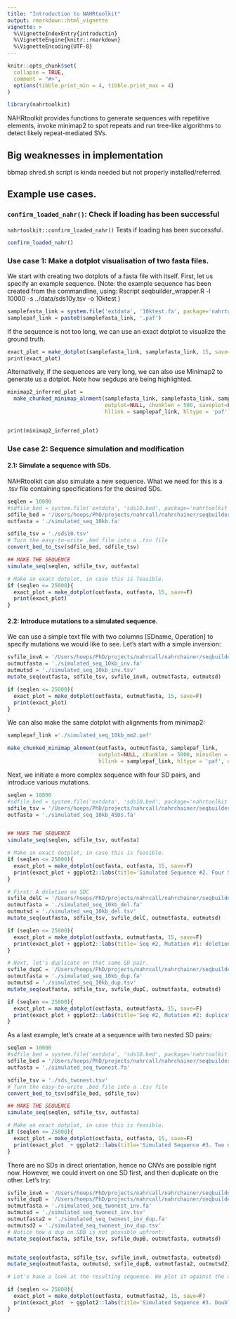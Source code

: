 ```yaml
---
title: "Introduction to NAHRtoolkit"
output: rmarkdown::html_vignette
vignette: >
  %\VignetteIndexEntry{introductin}
  %\VignetteEngine{knitr::rmarkdown}
  %\VignetteEncoding{UTF-8}
---
```


```r
knitr::opts_chunk$set(
  collapse = TRUE,
  comment = "#>",
  options(tibble.print_min = 4, tibble.print_max = 4)
)
```

```r
library(nahrtoolkit)
```

NAHRtoolkit provides functions to generate sequences with repetitive elements, 
invoke minimap2 to spot repeats and run tree-like algorithms to detect likely
repeat-mediated SVs. 

## Big weaknesses in implementation

bbmap shred.sh script is kinda needed but not properly installed/referred.


## Example use cases.

### `confirm_loaded_nahr()`: Check if loading has been successful

`nahrtoolkit::confirm_loaded_nahr()` Tests if loading has been successful.

```r
confirm_loaded_nahr()
```

### Use case 1: Make a dotplot visualisation of two fasta files. 


We start with creating two dotplots of a fasta file with itself. First, let us specify an example sequence.
(Note: the example sequence has been created from the commandline, using: 
Rscript seqbuilder_wrapper.R -l 10000 -s ../data/sds10y.tsv -o 10ktest
)

```r
samplefasta_link = system.file('extdata', '10ktest.fa', package='nahrtoolkit')
samplepaf_link = paste0(samplefasta_link, '.paf')
```

If the sequence is not too long, we can use an exact dotplot to visualize the ground truth.

```r

exact_plot = make_dotplot(samplefasta_link, samplefasta_link, 15, save=F)
print(exact_plot)
```

Alternatively, if the sequences are very long, we can also use Minimap2 to generate us a dotplot. Note how segdups are being highlighted. 

```r

minimap2_inferred_plot = 
  make_chunked_minimap_alnment(samplefasta_link, samplefasta_link, samplepaf_link, 
                               outplot=NULL, chunklen = 500, saveplot=F, 
                               hllink = samplepaf_link, hltype = 'paf')


print(minimap2_inferred_plot)
```


### Use case 2: Sequence simulation and modification
#### 2.1: Simulate a sequence with SDs. 

NAHRtoolkit can also simulate a new sequence. What we need for this is a .tsv file containing specifications for the desired SDs. 

```r

seqlen = 10000
#sdfile_bed = system.file('extdata', 'sds10.bed', package='nahrtoolkit')
sdfile_bed = '/Users/hoeps/PhD/projects/nahrcall/nahrchainer/seqbuilder/inst/extdata/sds10.bed'
outfasta = './simulated_seq_10kb.fa'

sdfile_tsv = './sds10.tsv'
# Turn the easy-to-write .bed file into a .tsv file 
convert_bed_to_tsv(sdfile_bed, sdfile_tsv)

## MAKE THE SEQUENCE
simulate_seq(seqlen, sdfile_tsv, outfasta)

# Make an exact dotplot, in case this is feasible.
if (seqlen <= 25000){
  exact_plot = make_dotplot(outfasta, outfasta, 15, save=F)
  print(exact_plot)
}
```

#### 2.2: Introduce mutations to a simulated sequence. 

We can use a simple text file with two columns [SDname, Operation] to specify mutations we would like to see. Let's start with a simple inversion:

```r

svfile_invA = '/Users/hoeps/PhD/projects/nahrcall/nahrchainer/seqbuilder/inst/extdata/SDa_inv.txt'
outmutfasta = './simulated_seq_10kb_inv.fa'
outmutsd = './simulated_seq_10kb_inv.tsv'
mutate_seq(outfasta, sdfile_tsv, svfile_invA, outmutfasta, outmutsd)

if (seqlen <= 25000){
  exact_plot = make_dotplot(outfasta, outmutfasta, 15, save=F)
  print(exact_plot)
}
```

We can also make the same dotplot with alignments from minimap2: 

```r
samplepaf_link ='./simulated_seq_10kb_mm2.paf'

make_chunked_minimap_alnment(outfasta, outmutfasta, samplepaf_link, 
                             outplot=NULL, chunklen = 5000, minsdlen = 0, saveplot=F, 
                             hllink = samplepaf_link, hltype = 'paf', quadrantsize = 500000)
```

Next, we initiate a more complex sequence with four SD pairs, and introduce various mutations.

```r

seqlen = 10000
#sdfile_bed = system.file('extdata', 'sds10.bed', package='nahrtoolkit')
sdfile_tsv = '/Users/hoeps/PhD/projects/nahrcall/nahrchainer/seqbuilder/inst/extdata/sds10_4SDs.tsv'
outfasta = './simulated_seq_10kb_4SDs.fa'


## MAKE THE SEQUENCE
simulate_seq(seqlen, sdfile_tsv, outfasta)

# Make an exact dotplot, in case this is feasible.
if (seqlen <= 25000){
  exact_plot = make_dotplot(outfasta, outfasta, 15, save=F)
  print(exact_plot + ggplot2::labs(title='Simulated Sequence #2. Four SD pairs.'))
}

# First: A deletion on SDC
svfile_delC = '/Users/hoeps/PhD/projects/nahrcall/nahrchainer/seqbuilder/inst/extdata/SDc_del.txt'
outmutfasta = './simulated_seq_10kb_del.fa'
outmutsd = './simulated_seq_10kb_del.tsv'
mutate_seq(outfasta, sdfile_tsv, svfile_delC, outmutfasta, outmutsd)

if (seqlen <= 25000){
  exact_plot = make_dotplot(outfasta, outmutfasta, 15, save=F)
  print(exact_plot + ggplot2::labs(title='Seq #2, Mutation #1: deletion on SDC'))
}

# Next, let's duplicate on that same SD pair. 
svfile_dupC = '/Users/hoeps/PhD/projects/nahrcall/nahrchainer/seqbuilder/inst/extdata/SDc_dup.txt'
outmutfasta = './simulated_seq_10kb_dup.fa'
outmutsd = './simulated_seq_10kb_dup.tsv'
mutate_seq(outfasta, sdfile_tsv, svfile_dupC, outmutfasta, outmutsd)

if (seqlen <= 25000){
  exact_plot = make_dotplot(outfasta, outmutfasta, 15, save=F)
  print(exact_plot + ggplot2::labs(title='Seq #2, Mutation #2: duplication on SDC'))
}
```
As a last example, let's create at a sequence with two nested SD pairs: 

```r

seqlen = 10000
#sdfile_bed = system.file('extdata', 'sds10.bed', package='nahrtoolkit')
sdfile_bed = '/Users/hoeps/PhD/projects/nahrcall/nahrchainer/seqbuilder/inst/extdata/sds_twonest.bed'
outfasta = './simulated_seq_twonest.fa'

sdfile_tsv = './sds_twonest.tsv'
# Turn the easy-to-write .bed file into a .tsv file 
convert_bed_to_tsv(sdfile_bed, sdfile_tsv)

## MAKE THE SEQUENCE
simulate_seq(seqlen, sdfile_tsv, outfasta)

# Make an exact dotplot, in case this is feasible.
if (seqlen <= 25000){
  exact_plot = make_dotplot(outfasta, outfasta, 15, save=F)
  print(exact_plot  + ggplot2::labs(title='Simulated Sequence #3. Two nested SD pairs in indirect orientation.'))
}
```

There are no SDs in direct orientation, hence no CNVs are possible right now. However, we could invert on one SD first, and then duplicate on the other. Let's try: 

```r
svfile_invA = '/Users/hoeps/PhD/projects/nahrcall/nahrchainer/seqbuilder/inst/extdata/SDa_inv.txt'
svfile_dupB = '/Users/hoeps/PhD/projects/nahrcall/nahrchainer/seqbuilder/inst/extdata/SDb_dup.txt'
outmutfasta = './simulated_seq_twonest_inv.fa'
outmutsd = './simulated_seq_twonest_inv.tsv'
outmutfasta2 = './simulated_seq_twonest_inv_dup.fa'
outmutsd2 = './simulated_seq_twonest_inv_dup.tsv'
# Notice how a dup on SDB is not possible upfront:
mutate_seq(outfasta, sdfile_tsv, svfile_dupB, outmutfasta, outmutsd)


mutate_seq(outfasta, sdfile_tsv, svfile_invA, outmutfasta, outmutsd)
mutate_seq(outmutfasta, outmutsd, svfile_dupB, outmutfasta2, outmutsd2)

# Let's have a look at the resulting sequence. We plot it against the orig seq. 

if (seqlen <= 25000){
  exact_plot = make_dotplot(outfasta, outmutfasta2, 15, save=F)
  print(exact_plot  + ggplot2::labs(title='Simulated Sequence #3. Double mutation: INV + DUP'))
}
```


